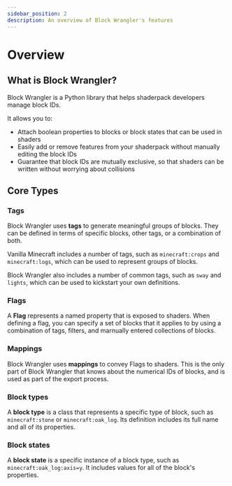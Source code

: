 ```yaml
---
sidebar_position: 2
description: An overview of Block Wrangler's features
---
```

# Overview

## What is Block Wrangler?

Block Wrangler is a Python library that helps shaderpack developers manage block IDs.

It allows you to:
- Attach boolean properties to blocks or block states that can be used in shaders
- Easily add or remove features from your shaderpack without manually editing the block IDs
- Guarantee that block IDs are mutually exclusive, so that shaders can be written without worrying about collisions

## Core Types

### Tags
Block Wrangler uses **tags** to generate meaningful groups of blocks.
They can be defined in terms of specific blocks, other tags, or a combination of both.

Vanilla Minecraft includes a number of tags, such as `minecraft:crops` and `minecraft:logs`, which can be used to represent groups of blocks.

Block Wrangler also includes a number of common tags, such as `sway` and `lights`, which can be used to kickstart your own definitions.

### Flags

A **Flag** represents a named property that is exposed to shaders.
When defining a flag, you can specify a set of blocks that it applies to by using a combination of tags, filters, and marnually entered collections of blocks.

### Mappings

Block Wrangler uses **mappings** to convey Flags to shaders.
This is the only part of Block Wrangler that knows about the numerical IDs of blocks, and is used as part of the export process.

### Block types

A **block type** is a class that represents a specific type of block, such as `minecraft:stone` or `minecraft:oak_log`.
Its definition includes its full name and all of its properties.

### Block states

A **block state** is a specific instance of a block type, such as `minecraft:oak_log:axis=y`. It includes values for all of the block's properties.